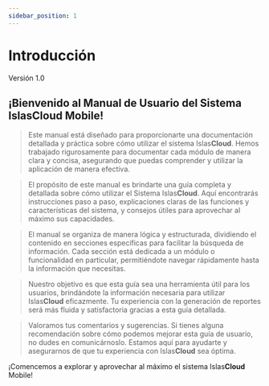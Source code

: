 ```yaml
---
sidebar_position: 1
---
```



# Introducción
<Highlight color="#999999">Versión 1.0</Highlight>



## **¡Bienvenido** al **Manual de Usuario** del Sistema **IslasCloud Mobile**!

> Este manual está diseñado para proporcionarte una documentación detallada y práctica sobre cómo utilizar el sistema Islas**Cloud**. Hemos trabajado rigurosamente para documentar cada módulo de manera clara y concisa, asegurando que puedas comprender y utilizar la aplicación de manera efectiva.

> El propósito de este manual es brindarte una guía completa y detallada sobre cómo utilizar el Sistema Islas**Cloud**. Aquí encontrarás instrucciones paso a paso, explicaciones claras de las funciones y características del sistema, y consejos útiles para aprovechar al máximo sus capacidades.

> El manual se organiza de manera lógica y estructurada, dividiendo el contenido en secciones específicas para facilitar la búsqueda de información. Cada sección está dedicada a un módulo o funcionalidad en particular, permitiéndote navegar rápidamente hasta la información que necesitas.

> Nuestro objetivo es que esta guía sea una herramienta útil para los usuarios, brindándote la información necesaria para utilizar Islas**Cloud** eficazmente. Tu experiencia con la generación de reportes será más fluida y satisfactoria gracias a esta guía detallada.

>Valoramos tus comentarios y sugerencias. Si tienes alguna recomendación sobre cómo podemos mejorar esta guía de usuario, no dudes en comunicárnoslo. Estamos aquí para ayudarte y asegurarnos de que tu experiencia con Islas**Cloud** sea óptima.

¡Comencemos a explorar y aprovechar al máximo el sistema Islas**Cloud** Mobile!

